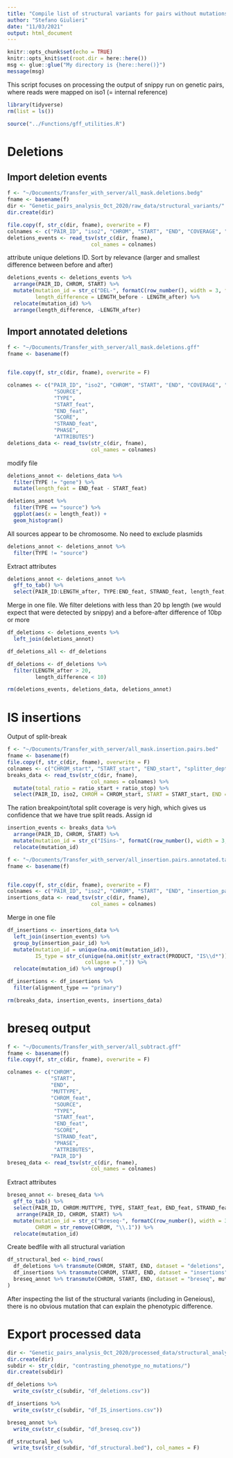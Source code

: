 ```yaml
---
title: "Compile list of structural variants for pairs without mutations on snippy denovo"
author: "Stefano Giulieri"
date: "11/03/2021"
output: html_document
---
```


```r
knitr::opts_chunk$set(echo = TRUE)
knitr::opts_knit$set(root.dir = here::here())
msg <- glue::glue("My directory is {here::here()}")
message(msg)
```

This script focuses on processing the output of snippy run on genetic pairs, where reads were mapped on iso1 (= internal reference)

```r
library(tidyverse)
rm(list = ls())

source("../Functions/gff_utilities.R")
```

# Deletions

## Import deletion events

```r
f <- "~/Documents/Transfer_with_server/all_mask.deletions.bedg"
fname <- basename(f)
dir <- "Genetic_pairs_analysis_Oct_2020/raw_data/structural_variants/"
dir.create(dir)

file.copy(f, str_c(dir, fname), overwrite = F)
colnames <- c("PAIR_ID", "iso2", "CHROM", "START", "END", "COVERAGE", "LENGTH_before", "LENGTH_after")
deletions_events <- read_tsv(str_c(dir, fname),
                           col_names = colnames)
```

attribute unique deletions ID. Sort by relevance (larger and smallest difference between before and after)

```r
deletions_events <- deletions_events %>%
  arrange(PAIR_ID, CHROM, START) %>%
  mutate(mutation_id = str_c("DEL-", formatC(row_number(), width = 3, format = "d", flag = "0")),
         length_difference = LENGTH_before - LENGTH_after) %>%
  relocate(mutation_id) %>%
  arrange(length_difference, -LENGTH_after)

```

## Import annotated deletions

```r
f <- "~/Documents/Transfer_with_server/all_mask.deletions.gff"
fname <- basename(f)


file.copy(f, str_c(dir, fname), overwrite = F)

colnames <- c("PAIR_ID", "iso2", "CHROM", "START", "END", "COVERAGE", "LENGTH_before", "LENGTH_after", "CHROM_protein", 
               "SOURCE", 
               "TYPE", 
               "START_feat", 
               "END_feat", 
               "SCORE", 
               "STRAND_feat", 
               "PHASE", 
               "ATTRIBUTES")
deletions_data <- read_tsv(str_c(dir, fname),
                           col_names = colnames) 
```

modify file

```r
deletions_annot <- deletions_data %>%
  filter(TYPE != "gene") %>%
  mutate(length_feat = END_feat - START_feat)

deletions_annot %>%
  filter(TYPE == "source") %>%
  ggplot(aes(x = length_feat)) +
  geom_histogram()

```

All sources appear to be chromosome. No need to exclude plasmids

```r
deletions_annot <- deletions_annot %>%
  filter(TYPE != "source")
```

Extract attributes

```r
deletions_annot <- deletions_annot %>%
  gff_to_tab() %>%
  select(PAIR_ID:LENGTH_after, TYPE:END_feat, STRAND_feat, length_feat, LOCUS_TAG = locus_tag, GENE = gene, PRODUCT = product, faa_seq = translation)
```

Merge in one file. We filter deletions with less than 20 bp length (we would expect that were detected by snippy) and a before-after difference of 10bp or more

```r
df_deletions <- deletions_events %>%
  left_join(deletions_annot)

df_deletions_all <- df_deletions

df_deletions <- df_deletions %>%
  filter(LENGTH_after > 20,
         length_difference < 10)

rm(deletions_events, deletions_data, deletions_annot)
```


# IS insertions

Output of split-break

```r
f <- "~/Documents/Transfer_with_server/all_mask.insertion.pairs.bed"
fname <- basename(f)
file.copy(f, str_c(dir, fname), overwrite = F)
colnames <- c("CHROM_start", "START_start", "END_start", "splitter_depth_start", "splitter_type_start", "break_depth_start", "ratio_start", "CHROM_stop", "START_stop", "END_stop", "splitter_depth_stop", "splitter_type_stop","break_depth_stop", "ratio_stop", "iso2", "PAIR_ID")
breaks_data <- read_tsv(str_c(dir, fname),
                           col_names = colnames) %>%
  mutate(total_ratio = ratio_start + ratio_stop) %>%
  select(PAIR_ID, iso2, CHROM = CHROM_start, START = START_start, END = END_stop, total_ratio)
```

The ration breakpoint/total split coverage is very high, which gives us confidence that we have true split reads. Assign id

```r
insertion_events <- breaks_data %>%
  arrange(PAIR_ID, CHROM, START) %>%
  mutate(mutation_id = str_c("ISins-", formatC(row_number(), width = 3, format = "d", flag = "0"))) %>%
  relocate(mutation_id) 
```


```r
f <- "~/Documents/Transfer_with_server/all_insertion.pairs.annotated.tab"
fname <- basename(f)


file.copy(f, str_c(dir, fname), overwrite = F)
colnames <- c("PAIR_ID", "iso2", "CHROM", "START", "END", "insertion_pair_id", "length", "alignment_type", "TYPE", "PRODUCT", "LOCUS_TAG", "coordinates")
insertions_data <- read_tsv(str_c(dir, fname),
                           col_names = colnames)
```


Merge in one file

```r
df_insertions <- insertions_data %>%
  left_join(insertion_events) %>%
  group_by(insertion_pair_id) %>%
  mutate(mutation_id = unique(na.omit(mutation_id)),
         IS_type = str_c(unique(na.omit(str_extract(PRODUCT, "IS\\d*"))),
                         collapse = ",")) %>%
  relocate(mutation_id) %>% ungroup()

df_insertions <- df_insertions %>%
  filter(alignment_type == "primary")

rm(breaks_data, insertion_events, insertions_data)
```

# breseq output

```r
f <- "~/Documents/Transfer_with_server/all_subtract.gff"
fname <- basename(f)
file.copy(f, str_c(dir, fname), overwrite = F)

colnames <- c("CHROM",
              "START",
              "END",
              "MUTTYPE",
              "CHROM_feat", 
               "SOURCE", 
               "TYPE", 
               "START_feat", 
               "END_feat", 
               "SCORE", 
               "STRAND_feat", 
               "PHASE", 
               "ATTRIBUTES",
              "PAIR_ID")
breseq_data <- read_tsv(str_c(dir, fname),
                           col_names = colnames) 
```

Extract attributes

```r
breseq_annot <- breseq_data %>%
  gff_to_tab() %>%
  select(PAIR_ID, CHROM:MUTTYPE, TYPE, START_feat, END_feat, STRAND_feat, LOCUS_TAG = locus_tag, GENE = gene, PRODUCT = product) %>%
   arrange(PAIR_ID, CHROM, START) %>%
  mutate(mutation_id = str_c("breseq-", formatC(row_number(), width = 3, format = "d", flag = "0")),
         CHROM = str_remove(CHROM, "\\.1")) %>%
  relocate(mutation_id) 
```

Create bedfile with all structural variation

```r
df_structural_bed <- bind_rows(
  df_deletions %>% transmute(CHROM, START, END, dataset = "deletions", mutation_id),
  df_insertions %>% transmute(CHROM, START, END, dataset = "insertions", mutation_id),
  breseq_annot %>% transmute(CHROM, START, END, dataset = "breseq", mutation_id)
)
```

After inspecting the list of the structural variants (including in Geneious), there is no obvious mutation that can explain the phenotypic difference.

# Export processed data


```r
dir <- "Genetic_pairs_analysis_Oct_2020/processed_data/structural_analysis/"
dir.create(dir)
subdir <- str_c(dir, "contrasting_phenotype_no_mutations/")
dir.create(subdir)

df_deletions %>%
  write_csv(str_c(subdir, "df_deletions.csv"))

df_insertions %>%
  write_csv(str_c(subdir, "df_IS_insertions.csv"))

breseq_annot %>%
  write_csv(str_c(subdir, "df_breseq.csv"))

df_structural_bed %>%
  write_tsv(str_c(subdir, "df_structural.bed"), col_names = F)
```


